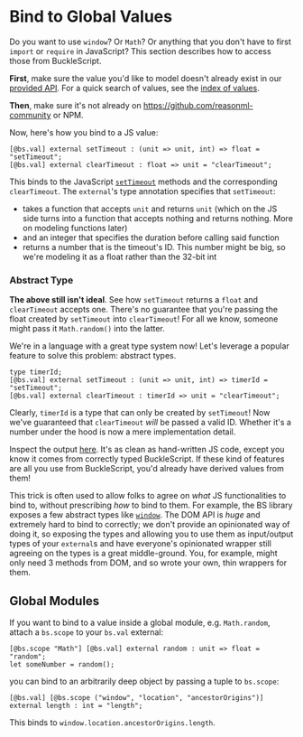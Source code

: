 # Bind to Global Values

Do you want to use `window`? Or `Math`? Or anything that you don't have to first `import` or `require` in JavaScript? This section describes how to access those from BuckleScript.

**First**, make sure the value you'd like to model doesn't already exist in our [provided API](https://bucklescript.github.io/bucklescript/api/). For a quick search of values, see the [index of values](https://bucklescript.github.io/bucklescript/api/index_values.html).

**Then**, make sure it's not already on https://github.com/reasonml-community or NPM.

Now, here's how you bind to a JS value:

```reason
[@bs.val] external setTimeout : (unit => unit, int) => float = "setTimeout";
[@bs.val] external clearTimeout : float => unit = "clearTimeout";
```

This binds to the JavaScript [`setTimeout`](https://developer.mozilla.org/en-US/docs/Web/API/WindowOrworkerGlobalScope/setTimeout) methods and the corresponding `clearTimeout`. The `external`'s type annotation specifies that `setTimeout`:

- takes a function that accepts `unit` and returns `unit` (which on the JS side turns into a function that accepts nothing and returns nothing. More on modeling functions later)
- and an integer that specifies the duration before calling said function
- returns a number that is the timeout's ID. This number might be big, so we're modeling it as a float rather than the 32-bit int

### Abstract Type

**The above still isn't ideal**. See how `setTimeout` returns a `float` and `clearTimeout` accepts one. There's no guarantee that you're passing the float created by `setTimeout` into `clearTimeout`! For all we know, someone might pass it `Math.random()` into the latter.

We're in a language with a great type system now! Let's leverage a popular feature to solve this problem: abstract types.

```reason
type timerId;
[@bs.val] external setTimeout : (unit => unit, int) => timerId = "setTimeout";
[@bs.val] external clearTimeout : timerId => unit = "clearTimeout";
```

Clearly, `timerId` is a type that can only be created by `setTimeout`! Now we've guaranteed that `clearTimeout` _will_ be passed a valid ID. Whether it's a number under the hood is now a mere implementation detail.

Inspect the output [here](https://reasonml.github.io/en/try.html?reason=C4TwDgpgBMCWC2EBOBJAJgbgFAG0ACARgM4B0AbgIYA2AulBAB7DIB21UREwAKghAPYBXYFABcUABSCWsEQF4AfFGmyANFFgtgASiiKYfVGj1QARJx58hwU9nzFy1Oo2ZI2VKAGMqECkl6I1mIGiEZ6SiryZt6+-lbCtlhYPiKwxnIcXAECwhISuvoAUqRU-ADmEqYAFhBUpaba6gCMAAwt2thYMX7Z1hJpHUA). It's as clean as hand-written JS code, except you know it comes from correctly typed BuckleScript. If these kind of features are all you use from BuckleScript, you'd already have derived values from them!

This trick is often used to allow folks to agree on _what_ JS functionalities to bind to, without prescribing _how_ to bind to them. For example, the BS library exposes a few abstract types like [`window`](https://bucklescript.github.io/bucklescript/api/Dom.html#TYPEwindow). The DOM API is _huge_ and extremely hard to bind to correctly; we don't provide an opinionated way of doing it, so exposing the types and allowing you to use them as input/output types of your `external`s and have everyone's opinionated wrapper still agreeing on the types is a great middle-ground. You, for example, might only need 3 methods from DOM, and so wrote your own, thin wrappers for them.

## Global Modules

If you want to bind to a value inside a global module, e.g. `Math.random`, attach a `bs.scope` to your `bs.val` external:

```reason
[@bs.scope "Math"] [@bs.val] external random : unit => float = "random";
let someNumber = random();
```

you can bind to an arbitrarily deep object by passing a tuple to `bs.scope`:

```reason
[@bs.val] [@bs.scope ("window", "location", "ancestorOrigins")] external length : int = "length";
```

This binds to `window.location.ancestorOrigins.length`.

